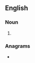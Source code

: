 ==English==

===Noun===
{{head|en|noun form}}

# {{plural of|en|propellent}}

===Anagrams===
* {{anagrams|en|a=eellnopprst|prepollents}}